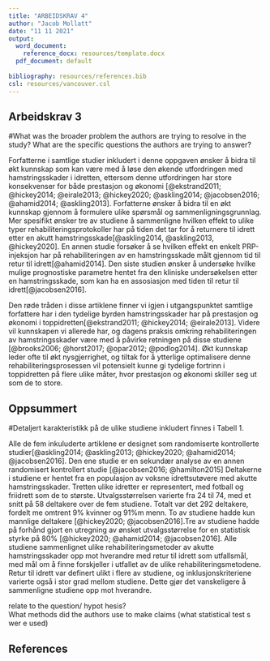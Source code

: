 ```yaml
---
title: "ARBEIDSKRAV 4"
author: "Jacob Mollatt"
date: "11 11 2021"
output:
  word_document:
    reference_docx: resources/template.docx
  pdf_document: default
  
bibliography: resources/references.bib
csl: resources/vancouver.csl
---
```


## Arbeidskrav 3

#What was the broader problem the authors are trying to resolve in the study?
What are the specific questions the authors are trying to answer?\

Forfatterne i samtlige studier inkludert i denne oppgaven ønsker å bidra til økt kunnskap som kan være med å løse den økende utfordringen med hamstringsskader i idretten, ettersom denne utfordringen har store konsekvenser for både prestasjon og økonomi [@ekstrand2011; @hickey2014; @eirale2013; @hickey2020; @askling2014; @jacobsen2016; @ahamid2014; @askling2013]. Forfatterne ønsker å bidra til en økt kunnskap gjennom å formulere ulike spørsmål og sammenligningsgrunnlag. Mer spesifikt ønsker tre av studiene å sammenligne hvilken effekt to ulike typer rehabiliteringsprotokoller har på tiden det tar for å returnere til idrett etter en akutt hamstringsskade[@askling2014, @askling2013, @hickey2020]. En annen studie forsøker å se hvilken effekt en enkelt PRP-injeksjon har på rehabiliteringen av en hamstringsskade målt gjennom tid til retur til idrett[@ahamid2014]. Den siste studien ønsker å undersøke hvilke mulige prognostiske parametre hentet fra den kliniske undersøkelsen etter en hamstringsskade, som kan ha en assosiasjon med tiden til retur til idrett[@jacobsen2016].

Den røde tråden i disse artiklene finner vi igjen i utgangspunktet samtlige forfattere har i den tydelige byrden hamstringsskader har på prestasjon og økonomi i toppidretten[@ekstrand2011; @hickey2014; @eirale2013]. Videre vil kunnskapen vi allerede har, og dagens praksis omkring rehabiliteringen av hamstringsskader være med å påvirke retningen på disse studiene [@brooks2006; @horst2017; @opar2012; @podlog2014].
Økt kunnskap leder ofte til økt nysgjerrighet, og tiltak for å ytterlige optimalisere denne rehabiliteringsprosessen vil potensielt kunne gi tydelige fortrinn i toppidretten på flere ulike måter, hvor prestasjon og økonomi skiller seg ut som de to store.

## Oppsummert

\#Detaljert karakteristikk på de ulike studiene inkludert finnes i Tabell 1.

Alle de fem inkuluderte artiklene er designet som randomiserte kontrollerte studier[@askling2014; @askling2013; @hickey2020; @ahamid2014; @jacobsen2016]. Den ene studie er en sekundær analyse av en annen randomisert kontrollert studie [@jacobsen2016; @hamilton2015] Deltakerne i studiene er hentet fra en populasjon av voksne idrettsutøvere med akutte hamstringsskader. Tretten ulike idretter er representert, med fotball og friidrett som de to største. Utvalgsstørrelsen varierte fra 24 til 74, med et snitt på 58 deltakere over de fem studiene. Totalt var det 292 deltakere, fordelt me omtrent 9% kvinner og 91%m menn. To av studiene hadde kun mannlige deltakere [@hickey2020; @jacobsen2016].Tre av studiene hadde på forhånd gjort en utregning av ønsket utvalgsstørrelse for en statistisk styrke på 80% [@hickey2020; @ahamid2014; @jacobsen2016].
Alle studiene sammenlignet ulike rehabiliteringsmetoder av akutte hamstringsskader opp mot hverandre med retur til idrett som utfallsmål, med mål om å finne forskjeller i utfallet av de ulike rehabiliteringsmetodene.
Retur til idrett var definert ulikt i flere av studiene, og inklusjonskriteriene varierte også i stor grad mellom studiene.
Dette gjør det vanskeligere å sammenligne studiene opp mot hverandre.

relate to the question/ hypot hesis?\
What methods did the authors use to make claims (what statistical test s wer e used)

## References
